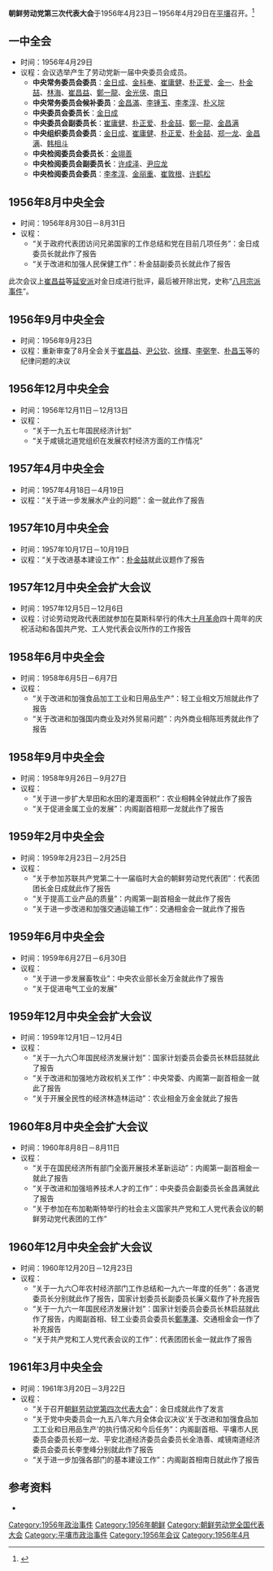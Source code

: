 '''朝鲜劳动党第三次代表大会'''于1956年4月23日－1956年4月29日在[[平壤|平壤]]召开。<ref>{{cite news|title=朝鲜劳动党第三次代表大会开幕|publisher=《人民日报》|date=1956-04-24|pages=4}}</ref>

== 一中全会 ==
* 时间：1956年4月29日
* 议程：会议选举产生了劳动党新一届中央委员会成员。
** '''中央常务委员会委员'''：[[金日成|金日成]]、[[金枓奉|金枓奉]]、[[崔庸健|崔庸健]]、[[朴正爱|朴正爱]]、[[金一|金一]]、[[朴金喆|朴金喆]]、[[林海|林海]]、[[崔昌益|崔昌益]]、[[鄭一龍|鄭一龍]]、[[金光侠|金光侠]]、[[南日|南日]]
** '''中央常务委员会候补委员'''：[[金昌滿|金昌滿]]、[[李锺玉|李锺玉]]、[[李孝淳|李孝淳]]、[[朴义琓|朴义琓]]
** '''中央委员会委员长'''：[[金日成|金日成]]
** '''中央委员会副委员长'''：[[崔庸健|崔庸健]]、[[朴正爱|朴正爱]]、[[朴金喆|朴金喆]]、[[鄭一龍|鄭一龍]]、[[金昌满|金昌满]]
** '''中央组织委员会委员'''：[[金日成|金日成]]、[[崔庸健|崔庸健]]、[[朴正爱|朴正爱]]、[[朴金喆|朴金喆]]、[[郑一龙|郑一龙]]、[[金昌满|金昌满]]、[[韩相斗|韩相斗]]
** '''中央检阅委员会委员长'''：[[金翊善|金翊善]]
** '''中央检阅委员会副委员长'''：[[许成泽|许成泽]]、[[尹应龙|尹应龙]]
** '''中央检阅委员会委员'''：[[李孝淳|李孝淳]]、[[金丽重|金丽重]]、[[崔敦根|崔敦根]]、[[许鹤松|许鹤松]]

== 1956年8月中央全会 ==
* 时间：1956年8月30日－8月31日
* 议程：
** “关于政府代表团访问兄弟国家的工作总结和党在目前几项任务”：金日成委员长就此作了报告
** “关于改进和加强人民保健工作”：朴金喆副委员长就此作了报告

此次会议上[[崔昌益|崔昌益]]等[[延安派|延安派]]对金日成进行批评，最后被开除出党，史称“[[八月宗派事件|八月宗派事件]]”。

== 1956年9月中央全会 ==
* 时间：1956年9月23日
* 议程：重新审查了8月全会关于[[崔昌益|崔昌益]]、[[尹公钦|尹公钦]]、[[徐輝_(朝鮮勞動黨成員)|徐輝]]、[[李弼奎|李弼奎]]、[[朴昌玉|朴昌玉]]等的纪律问题的决议

== 1956年12月中央全会 ==
* 时间：1956年12月11日－12月13日
* 议程：
** “关于一九五七年国民经济计划”
** “关于咸镜北道党组织在发展农村经济方面的工作情况”

== 1957年4月中央全会 ==
* 时间：1957年4月18日－4月19日
* 议程：“关于进一步发展水产业的问题”：金一就此作了报告

== 1957年10月中央全会 ==
* 时间：1957年10月17日－10月19日
* 议程：“关于改进基本建设工作”：[[朴金喆|朴金喆]]就此议题作了报告

== 1957年12月中央全会扩大会议 ==
* 时间：1957年12月5日－12月6日
* 议程：讨论劳动党政代表团就参加在莫斯科举行的伟大[[十月革命|十月革命]]四十周年的庆祝活动和各国共产党、工人党代表会议所作的工作报告

== 1958年6月中央全会 ==
* 时间：1958年6月5日－6月7日
* 议程：
** “关于改进和加强食品加工工业和日用品生产”：轻工业相文万旭就此作了报告
** “关于改进和加强国内商业及对外贸易问题”：内外商业相陈班秀就此作了报告

== 1958年9月中央全会 ==
* 时间：1958年9月26日－9月27日
* 议程：
** “关于进一步扩大旱田和水田的灌溉面积”：农业相韩全钟就此作了报告
** “关于促进金属工业的发展”：内阁副首相郑一龙就此作了报告

== 1959年2月中央全会 ==
* 时间：1959年2月23日－2月25日
* 议程：
** “关于参加苏联共产党第二十一届临时大会的朝鲜劳动党代表团”：代表团团长金日成就此作了报告
** “关于提高工业产品的质量”：内阁第一副首相金一就此作了报告
** “关于进一步改进和加强交通运输工作”：交通相金会一就此作了报告

== 1959年6月中央全会 ==
* 时间：1959年6月27日－6月30日
* 议程：
** “关于进一步发展畜牧业”：中央农业部长金万金就此作了报告
** “关于促进电气工业的发展”

== 1959年12月中央全会扩大会议 ==
* 时间：1959年12月1日－12月4日
* 议程：
** “关于一九六〇年国民经济发展计划”：国家计划委员会委员长林启喆就此了报告
** “关于改进和加强地方政权机关工作”：中央常委、内阁第一副首相金一就此了报告
** “关于开展全民性的经济林造林运动”：农业相金万金金就此了报告

== 1960年8月中央全会扩大会议 ==
* 时间：1960年8月8日－8月11日
* 议程：
** “关于在国民经济所有部门全面开展技术革新运动”：内阁第一副首相金一就此了报告
** “关于改进和加强培养技术人才的工作”：中央委员会副委员长金昌满就此了报告
** “关于参加在布加勒斯特举行的社会主义国家共产党和工人党代表会议的朝鲜劳动党代表团的工作”

== 1960年12月中央全会扩大会议 ==
* 时间：1960年12月20日－12月23日
* 议程：
** “关于一九六〇年农村经济部门工作总结和一九六一年度的任务”：各道党委员长分别就此作了报告，国家计划委员长副委员长廉义载作了补充报告
** “关于一九六一年国民经济发展计划”：国家计划委员会委员长林启喆就此作了报告，内阁副首相、轻工业委员会委员长[[鄭準澤|鄭準澤]]、交通相金会一作了补充报告
** “关于共产党和工人党代表会议的工作”：代表团团长金一就此作了报告

== 1961年3月中央全会 ==
* 时间：1961年3月20日－3月22日
* 议程：
** “关于召开[[朝鲜劳动党第四次代表大会|朝鲜劳动党第四次代表大会]]”：金日成就此作了发言
** “关于党中央委员会一九五八年六月全体会议决议‘关于改进和加强食品加工工业和日用品生产’的执行情况和今后任务”：内阁副首相、平壤市人民委员会委员长郑一龙、平安北道经济委员会委员长全浩善、咸镜南道经济委员会委员长李奎峰分别就此作了报告
** “关于进一步加强各部门的基本建设工作”：内阁副首相南日就此作了报告

== 参考资料 ==
{{reflist}}
{{reflistH}}
*{{cite book|title=《朝鲜劳动党历届中央全会概况》|author=中共中央对外联络部二局|year=1981}}
{{reflistF}}

{{朝鲜劳动党代表大会}}

[[Category:1956年政治事件|Category:1956年政治事件]]
[[Category:1956年朝鲜|Category:1956年朝鲜]]
[[Category:朝鲜劳动党全国代表大会|Category:朝鲜劳动党全国代表大会]]
[[Category:平壤市政治事件|Category:平壤市政治事件]]
[[Category:1956年会议|Category:1956年会议]]
[[Category:1956年4月|Category:1956年4月]]